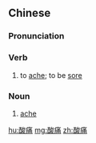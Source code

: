 ==Chinese==
{{zh-forms}}

===Pronunciation===
{{zh-pron
|m=suāntòng
|c=syun1 tung3
|mn=qz,tw,xm:sng-thiàⁿ/zz:suiⁿ-thiàⁿ/qz,xm:soan-thòng
|cat=v,n
}}

===Verb===
{{zh-verb}}

# to [[ache]]; to be [[sore]]

===Noun===
{{zh-noun}}

# [[ache]]

[[hu:酸痛]]
[[mg:酸痛]]
[[zh:酸痛]]